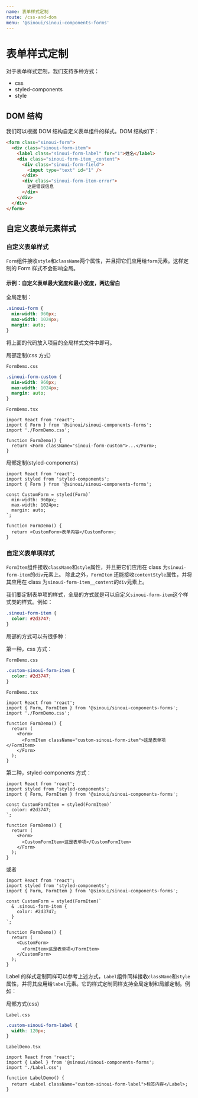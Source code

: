 ```yaml
---
name: 表单样式定制
route: /css-and-dom
menu: '@sinoui/sinoui-components-forms'
---
```


# 表单样式定制

对于表单样式定制，我们支持多种方式：

- css
- styled-components
- style

## DOM 结构

我们可以根据 DOM 结构自定义表单组件的样式。DOM 结构如下：

```html
<form class="sinoui-form">
  <div class="sinoui-form-item">
    <label class="sinoui-form-label" for="1">姓名</label>
    <div class="sinoui-form-item__content">
      <div class="sinoui-form-field">
        <input type="text" id="1" />
      </div>
      <div class="sinoui-form-item-error">
        这是错误信息
      </div>
    </div>
  </div>
</form>
```

## 自定义表单元素样式

### 自定义表单样式

`Form`组件接收`style`和`className`两个属性，并且把它们应用给`form`元素。这样定制的 Form 样式不会影响全局。

#### 示例：自定义表单最大宽度和最小宽度，两边留白

全局定制：

```css
.sinoui-form {
  min-width: 960px;
  max-width: 1024px;
  margin: auto;
}
```

将上面的代码放入项目的全局样式文件中即可。

局部定制(css 方式)

`FormDemo.css`

```css
.sinoui-form-custom {
  min-width: 960px;
  max-width: 1024px;
  margin: auto;
}
```

`FormDemo.tsx`

```tsx
import React from 'react';
import { Form } from '@sinoui/sinoui-components-forms';
import './FormDemo.css';

function FormDemo() {
  return <Form className="sinoui-form-custom">...</Form>;
}
```

局部定制(styled-components)

```tsx
import React from 'react';
import styled from 'styled-components';
import { Form } from '@sinoui/sinoui-components-forms';

const CustomForm = styled(Form)`
  min-width: 960px;
  max-width: 1024px;
  margin: auto;
`;

function FormDemo() {
  return <CustomForm>表单内容</CustomForm>;
}
```

### 自定义表单项样式

`FormItem`组件接收`className`和`style`属性，并且把它们应用在 class 为`sinoui-form-item`的`div`元素上。
除此之外，`FormItem` 还能接收`contentStyle`属性，并将其应用在 class 为`sinoui-form-item__content`的`div`元素上。

我们要定制表单项的样式，全局的方式就是可以自定义`sinoui-form-item`这个样式类的样式。例如：

```css
.sinoui-form-item {
  color: #2d3747;
}
```

局部的方式可以有很多种：

第一种，css 方式：

`FormDemo.css`

```css
.custom-sinoui-form-item {
  color: #2d3747;
}
```

`FormDemo.tsx`

```tsx
import React from 'react';
import { Form, FormItem } from '@sinoui/sinoui-components-forms';
import './FormDemo.css';

function FormDemo() {
  return (
    <Form>
      <FormItem className="custom-sinoui-form-item">这是表单项</FormItem>
    </Form>
  );
}
```

第二种，styled-components 方式：

```tsx
import React from 'react';
import styled from 'styled-components';
import { Form, FormItem } from '@sinoui/sinoui-components-forms';

const CustomFormItem = styled(FormItem)`
  color: #2d3747;
`;

function FormDemo() {
  return (
    <Form>
      <CustomFormItem>这是表单项</CustomFormItem>
    </Form>
  );
}
```

或者

```tsx
import React from 'react';
import styled from 'styled-components';
import { Form, FormItem } from '@sinoui/sinoui-components-forms';

const CustomForm = styled(FormItem)`
  & .sinoui-form-item {
    color: #2d3747;
  }
`;

function FormDemo() {
  return (
    <CustomForm>
      <FormItem>这是表单项</FormItem>
    </CustomForm>
  );
}
```

Label 的样式定制同样可以参考上述方式，`Label`组件同样接收`className`和`style`属性，并将其应用给`label`元素。它的样式定制同样支持全局定制和局部定制。例如：

局部方式(css)

`Label.css`

```css
.custom-sinoui-form-label {
  width: 120px;
}
```

`LabelDemo.tsx`

```tsx
import React from 'react';
import { Label } from '@sinoui/sinoui-components-forms';
import './Label.css';

function LabelDemo() {
  return <Label className="custom-sinoui-form-label">标签内容</Label>;
}
```
